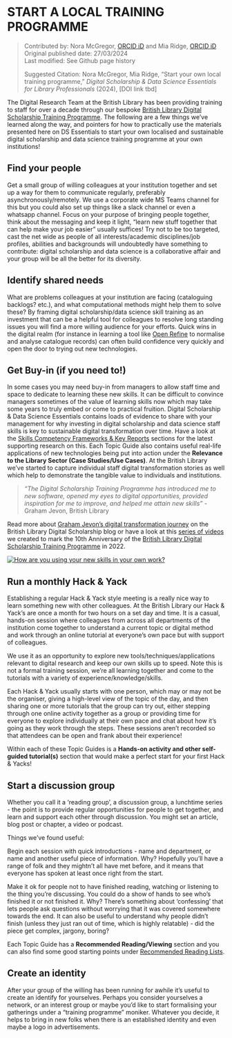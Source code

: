# **START A LOCAL TRAINING PROGRAMME** {.unnumbered .unlisted}

>Contributed by: Nora McGregor, [ORCID iD](https://orcid.org/0000-0001-6560-5586) and Mia Ridge, [ORCID iD](https://orcid.org/0000-0003-3733-8120)<br>
>Original published date: 27/03/2024<br>
>Last modified: See Github page history
>
>Suggested Citation: Nora McGregor, Mia Ridge, “Start your own local training programme,” *Digital Scholarship & Data Science Essentials for Library Professionals* (2024), [DOI link tbd]

The Digital Research Team at the British Library has been providing training to staff for over a decade through our bespoke [British Library Digital Scholarship Training Programme](https://blogs.bl.uk/digital-scholarship/2024/04/recovered-pages-dstp.html). The following are a few things we've learned along the way, and pointers for how to practically use the materials presented here on DS Essentials to start your own localised and sustainable digital scholarship and data science training programme at your own institutions! 

## Find your people
Get a small group of willing colleagues at your institution together and set up a way for them to communicate regularly, preferably asynchronously/remotely. We use a corporate wide MS Teams channel for this but you could also set up things like a slack channel or even a whatsapp channel. Focus on your purpose of bringing people together, think about the messaging and keep it light, "learn new stuff together that can help make your job easier" usually suffices! Try not to be too targeted, cast the net wide as people of all interests/academic disciplines/job profiles, abilities and backgrounds will undoubtedly have something to contribute: digital scholarship and data science is a collaborative affair and your group will be all the better for its diversity.

## Identify shared needs
What are problems colleagues at your institution are facing (cataloguing backlogs? etc.), and what computational methods might help them to solve these? By framing digital scholarship/data science skill training as an investment that can be a helpful tool for colleagues to resolve long standing issues you will find a more willing audience for your efforts. Quick wins in the digital realm (for instance in learning a tool like [Open Refine](https://openrefine.org/) to normalise and analyse catalogue records) can often build confidence very quickly and open the door to trying out new technologies. 

## Get Buy-in (if you need to!)
In some cases you may need buy-in from managers to allow staff time and space to dedicate to learning these new skills. It can be difficult to convince managers sometimes of the value of learning skills now which may take some years to truly embed or come to practical fruition. Digital Scholarship & Data Science Essentials contains loads of evidence to share with your management for why investing in digital scholarship and data science staff skills is key to sustainable digital transformation over time. Have a look at the [Skills Competency Frameworks & Key Reports](https://libereurope.github.io/ds-essentials/reports.html) sections for the latest supporting research on this. Each Topic Guide also contains useful real-life applications of new technologies being put into action under the **Relevance to the Library Sector (Case Studies/Use Cases)**. At the British Library we've started to capture individual staff digital transformation stories as well which help to demonstrate the tangible value to individuals and institutions. 

>_"The Digital Scholarship Training Programme has introduced me to new software, opened my eyes to digital opportunities, provided inspiration for me to improve, and helped me attain new skills"_ -Graham Jevon, British Library

Read more about [Graham Jevon's digital transformation journey](https://blogs.bl.uk/digital-scholarship/2024/05/recovered-pages-graham-jevon.html) on the British Library Digital Scholarship blog or have a look at this [series of videos](https://youtube.com/playlist?list=PLVRvouzCZmFdVQZn-pJvI_GXip_16sg_R&feature=shared) we created to mark the 10th Anniversary of the [British Library Digital Scholarship Training Programme](https://blogs.bl.uk/digital-scholarship/2024/04/recovered-pages-dstp.html) in 2022.

[![How are you using your new skills in your own work?](https://github.com/libereurope/ds-essentials/blob/main/book/images/DSTP.png?raw=true)](https://www.youtube.com/embed/CrCP5rYai9M?si=A9kw93B_TvOoDFnV)


## Run a monthly Hack & Yack
Establishing a regular Hack & Yack style meeting is a really nice way to learn something new with other colleagues. At the British Library our Hack & Yack's are once a month for two hours on a set day and time. It is a casual, hands-on session where colleagues from across all departments of the institution come together to understand a current topic or digital method and work through an online tutorial at everyone's own pace but with support of colleagues. 

We use it as an opportunity to explore new tools/techniques/applications relevant to digital research and keep our own skills up to speed. Note this is not a formal training session, we're all learning together and come to the tutorials with a variety of experience/knowledge/skills.  

Each Hack & Yack usually starts with one person, which may or may not be the organiser, giving a high-level view of the topic of the day, and then sharing one or more tutorials that the group can try out, either stepping through one online activity together as a group or providing time for everyone to explore individually at their own pace and chat about how it's going as they work through the steps. These sessions aren't recorded so that attendees can be open and frank about their experience!

Within each of these Topic Guides is a **Hands-on activity and other self-guided tutorial(s)** section that would make a perfect start for your first Hack & Yacks! 

## Start a discussion group
Whether you call it a 'reading group', a discussion group, a lunchtime series - the point is to provide regular opportunities for people to get together, and learn and support each other through discussion. You might set an article, blog post or chapter, a video or podcast.

Things we've found useful:

Begin each session with quick introductions - name and department, or name and another useful piece of information. Why? Hopefully you'll have a range of folk and they mightn't all have met before, and it means that everyone has spoken at least once right from the start.

Make it ok for people not to have finished reading, watching or listening to the thing you're discussing. You could do a show of hands to see who's finished it or not finished it. Why? There's something about 'confessing' that lets people ask questions without worrying that it was covered somewhere towards the end. It can also be useful to understand why people didn't finish (unless they just ran out of time, which is highly relatable) - did the piece get complex, jargony, boring?

Each Topic Guide has a **Recommended Reading/Viewing** section and you can also find some good starting points under [Recommended Reading Lists](https://libereurope.github.io/ds-essentials/references.html).

## Create an identity
After your group of the willing has been running for awhile it's useful to create an identify for yourselves. Perhaps you consider yourselves a network, or an interest group or maybe you'd like to start formalising your gatherings under a "training programme" moniker. Whatever you decide, it helps to bring in new folks when there is an established identity and even maybe a logo in advertisements.




